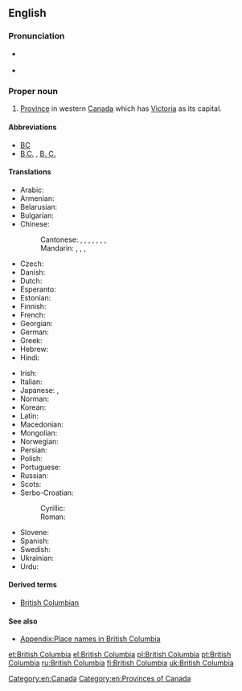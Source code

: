 ==English==

{{wikipedia}}

===Pronunciation===
* {{a|UK}} {{IPA|/ˈbɹɪt.ɪʃ ˌkə.lʌm.bi.ə/|lang=en}}
* {{audio|En-ca-British Columbia.ogg|Audio (CAN)|lang=en}}

===Proper noun===
{{en-proper noun|head=[[British]] [[Columbia]]}}

# [[province|Province]] in western [[Canada]] which has [[Victoria]] as its capital.

====Abbreviations====
* [[BC]] {{qualifier|postal symbol}}
* [[B.C.]] , [[B. C.]]

====Translations====
{{trans-top|Province in western Canada}}
* Arabic: {{t|ar|كُولُومْبِيَا اَلْبِرِيطَانِيَّة|f|tr=kulumbiyā l-biriṭāniyya}}
* Armenian: {{t|hy|Բրիտանական Կոլումբիա|sc=Armn}}
* Belarusian: {{t|be|Брытанская Калумбія|f}}
* Bulgarian: {{t|bg|Британска Колумбия|f}}
* Chinese:
*: Cantonese: {{t|yue|不列顛哥倫比亞|sc=Hani}}, {{t|yue|不列颠哥伦比亚|tr=bat1 lit6 din1 go1 loen4 bei2 aa3|sc=Hani}}, {{t|yue|英屬哥倫比亞|sc=Hani}}, {{t|yue|英属哥伦比亚|tr=jing1 suk6 go1 loen4 bei2 aa3|sc=Hani}}, {{t|yue|卑詩|sc=Hani}}, {{t|yue|卑诗|tr=bei1 si1|sc=Hani}} {{qualifier|short form}}, {{t|yue|卑詩省|sc=Hani}}, {{t|yue|卑诗省|tr=bei1 si1 saang2|sc=Hani}} {{qualifier|short form}}
*: Mandarin: {{t|cmn|不列顛哥倫比亞}}, {{t|cmn|不列颠哥伦比亚|tr=Bùlièdiān Gēlúnbǐyà}}, {{t+|cmn|英屬哥倫比亞|sc=Hani}}, {{t+|cmn|英属哥伦比亚|tr=Yīngshǔ Gēlúnbǐyà|sc=Hani}}
* Czech: {{t+|cs|Britská Kolumbie|f}}
* Danish: {{t|da|Britisk Columbia}}
* Dutch: {{t|nl|Brits Columbia}}
* Esperanto: {{t|eo|Brita Kolumbio}}
* Estonian: {{t|et|Briti Columbia}}
* Finnish: {{t+|fi|Brittiläinen Kolumbia}}
* French: {{t+|fr|Colombie-Britannique|f}}
* Georgian: {{t|ka|ბრიტანეთის კოლუმბია}}
* German: {{t+|de|Britisch-Kolumbien|n}}
* Greek: {{t+|el|Βρετανική Κολομβία|f|sc=Grek}}
* Hebrew: {{t|he|קולומביה הבריטית}}
* Hindi: {{t|hi|ब्रिटिश कोलंबिया|tr=briṭiś kōlambiyā}}
{{trans-mid}}
* Irish: {{t|ga|Colóim Bhriotanach|f|alt=An Cholóim Bhriotanach}}
* Italian: {{t|it|Colombia Britannica}}
* Japanese: {{t|ja|ブリティッシュ・コロンビア|tr=Buritisshu-Koronbia}}, {{t|ja|ブリティッシュ・コロンビア州|tr=Buritisshu-Koronbia-shū}}
* Norman: {{t|nrf|Colombie Britannique|f}}
* Korean: {{t|ko|브리티시컬럼비아|tr=Beuritisi-Keolleombia}}
* Latin: {{t|la|Columbia Britannica}}
* Macedonian: {{t|mk|Британска Колумбија|f}}
* Mongolian: {{t|mn|Бритиш Коламбиа}}
* Norwegian: {{t|no|Britisk Columbia}}
* Persian: {{t|fa|بریتیش کلمبیا}}
* Polish: {{t+|pl|Kolumbia Brytyjska|f}}
* Portuguese: {{t+|pt|Colúmbia Britânica|f}}
* Russian: {{t|ru|Британская Колу́мбия|f}}
* Scots: {{t|sco|Breetish Columbie}}
* Serbo-Croatian:
*: Cyrillic: {{t|sh|Британска Колумбија|f|sc=Cyrl}}
*: Roman: {{t|sh|Britanska Kolumbija|f}}
* Slovene: {{t|sl|Británska Kolúmbija|f}}
* Spanish: {{t|es|Columbia Británica|f}}
* Swedish: {{t|sv|British Columbia}}
* Ukrainian: {{t|uk|Британська Колумбія|f}}
* Urdu: {{t|ur|برٹش کولمبیا|tr=briṭiś kōlambiyā}}
{{trans-bottom}}

====Derived terms====
* [[British Columbian]]

====See also====
* [[Appendix:Place names in British Columbia]]

[[Category:en:Canada]]
[[Category:en:Provinces of Canada]]

[[et:British Columbia]]
[[el:British Columbia]]
[[pl:British Columbia]]
[[pt:British Columbia]]
[[ru:British Columbia]]
[[fi:British Columbia]]
[[uk:British Columbia]]